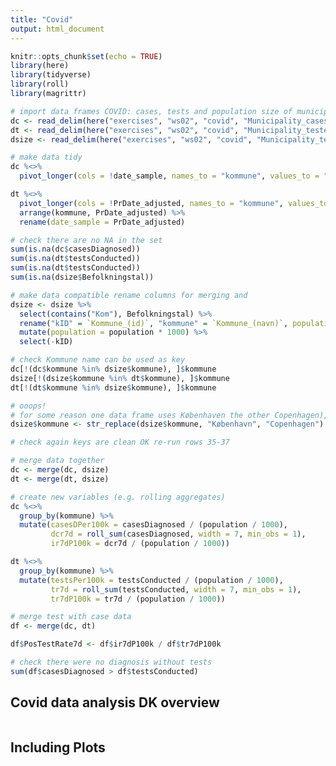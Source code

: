 ```yaml
---
title: "Covid"
output: html_document
---
```


```r
knitr::opts_chunk$set(echo = TRUE)
library(here)
library(tidyverse)
library(roll)
library(magrittr)

# import data frames COVID: cases, tests and population size of municipalities
dc <- read_delim(here("exercises", "ws02", "covid", "Municipality_cases_time_series.csv"), ";", escape_double = FALSE, trim_ws = TRUE)
dt <- read_delim(here("exercises", "ws02", "covid", "Municipality_tested_persons_time_series.csv"), ";", escape_double = FALSE, trim_ws = TRUE)
dsize <- read_delim(here("exercises", "ws02", "covid", "Municipality_test_pos.csv"), ";", escape_double = FALSE, trim_ws = TRUE)

# make data tidy
dc %<>% 
  pivot_longer(cols = !date_sample, names_to = "kommune", values_to = "casesDiagnosed") %>% arrange(kommune, date_sample)

dt %<>% 
  pivot_longer(cols = !PrDate_adjusted, names_to = "kommune", values_to = "testsConducted") %>%
  arrange(kommune, PrDate_adjusted) %>%
  rename(date_sample = PrDate_adjusted)

# check there are no NA in the set
sum(is.na(dc$casesDiagnosed))
sum(is.na(dt$testsConducted))
sum(is.na(dt$testsConducted))
sum(is.na(dsize$Befolkningstal))

# make data compatible rename columns for merging and
dsize <- dsize %>%
  select(contains("Kom"), Befolkningstal) %>%
  rename("kID" = `Kommune_(id)`, "kommune" = `Kommune_(navn)`, population = Befolkningstal) %>%
  mutate(population = population * 1000) %>%
  select(-kID)

# check Kommune name can be used as key
dc[!(dc$kommune %in% dsize$kommune), ]$kommune
dsize[!(dsize$kommune %in% dt$kommune), ]$kommune
dt[!(dt$kommune %in% dsize$kommune), ]$kommune

# ooops!
# for some reason one data frame uses Københaven the other Copenhagen),
dsize$kommune <- str_replace(dsize$kommune, "København", "Copenhagen")

# check again keys are clean OK re-run rows 35-37

# merge data together
dc <- merge(dc, dsize)
dt <- merge(dt, dsize)

# create new variables (e.g. rolling aggregates)
dc %<>% 
  group_by(kommune) %>%
  mutate(casesDPer100k = casesDiagnosed / (population / 1000), 
         dcr7d = roll_sum(casesDiagnosed, width = 7, min_obs = 1), 
         ir7dP100k = dcr7d / (population / 1000))

dt %<>% 
  group_by(kommune) %>% 
  mutate(testsPer100k = testsConducted / (population / 1000), 
         tr7d = roll_sum(testsConducted, width = 7, min_obs = 1), 
         tr7dP100k = tr7d / (population / 1000))

# merge test with case data
df <- merge(dc, dt)

df$PosTestRate7d <- df$ir7dP100k / df$tr7dP100k

# check there were no diagnosis without tests
sum(df$casesDiagnosed > df$testsConducted)
```

## Covid data analysis DK overview


```r

```

## Including Plots



```r

```



